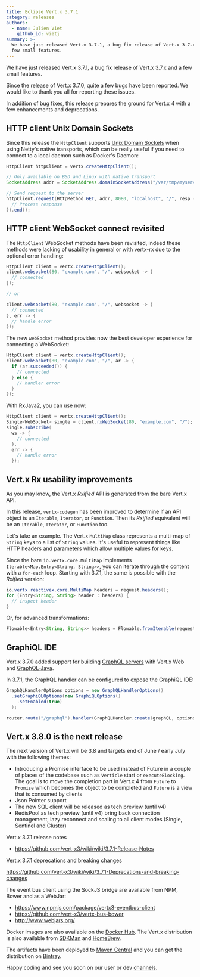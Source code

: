 ```yaml
---
title: Eclipse Vert.x 3.7.1
category: releases
authors:
  - name: Julien Viet
    github_id: vietj
summary: >-
  We have just released Vert.x 3.7.1, a bug fix release of Vert.x 3.7.x and a
  few small features.
---
```


We have just released Vert.x 3.7.1, a bug fix release of Vert.x 3.7.x and a few small features.

Since the release of Vert.x 3.7.0, quite a few bugs have been reported. We would like to thank you all for reporting these issues.

In addition of bug fixes, this release prepares the ground for Vert.x 4 with a few enhancements and deprecations.

## HTTP client Unix Domain Sockets

Since this release the `HttpClient` supports [Unix Domain Sockets](https://en.wikipedia.org/wiki/Unix_domain_socket) when using
Netty's native transports, which can be really useful if you need to connect to a local daemon such as Docker's Daemon:

```java
HttpClient httpClient = vertx.createHttpClient();

// Only available on BSD and Linux with native transport
SocketAddress addr = SocketAddress.domainSocketAddress("/var/tmp/myservice.sock");

// Send request to the server
httpClient.request(HttpMethod.GET, addr, 8080, "localhost", "/", resp -> {
  // Process response
}).end();
```

## HTTP client WebSocket connect revisited

The `HttpClient` WebSocket methods have been revisited, indeed these methods were lacking of usability in general or
with vertx-rx due to the optional error handling:

```java
HttpClient client = vertx.createHttpClient();
client.websocket(80, "example.com", "/", websocket -> {
  // connected
});

// or

client.websocket(80, "example.com", "/", websocket -> {
  // connected
}, err -> {
  // handle error
});

```

The new `webSocket` method provides now the best developer experience for connecting a WebSocket:

```java
HttpClient client = vertx.createHttpClient();
client.webSocket(80, "example.com", "/", ar -> {
  if (ar.succeeded()) {
    // connected
  } else {
    // handler error
  }
});
```

With RxJava2, you can use now:

```java
HttpClient client = vertx.createHttpClient();
Single<WebSocket> single = client.rxWebSocket(80, "example.com", "/");
single.subscribe(
  ws -> {
    // connected
  },
  err -> {
    // handle error
  });
```

## Vert.x Rx usability improvements

As you may know, the <Link href="/docs/[[...slug]]" as="/docs/vertx-rx/java2/#_rxified_api" passHref={true}><a>Vert.x _Rxified_ API</a></Link> is generated from the bare Vert.x API.

In this release, `vertx-codegen` has been improved to determine if an API object is an `Iterable`, `Iterator`, or `Function`.
Then its _Rxified_ equivalent will be an `Iterable`, `Iterator`, or `Function` too.

Let's take an example.
The Vert.x `MultiMap` class represents a multi-map of `String` keys to a list of `String` values.
It's useful to represent things like HTTP headers and parameters which allow multiple values for keys.

Since the bare `io.vertx.core.MultiMap` implements `Iterable<Map.Entry<String, String>>`, you can iterate through the content with a `for-each` loop.
Starting with 3.7.1, the same is possible with the _Rxified_ version:

```java
io.vertx.reactivex.core.MultiMap headers = request.headers();
for (Entry<String, String> header : headers) {
  // inspect header  
}
```

Or, for advanced transformations:

```java
Flowable<Entry<String, String>> headers = Flowable.fromIterable(request.headers());
```

## GraphiQL IDE

Vert.x 3.7.0 added support for building [GraphQL servers](https://vertx.io/docs/vertx-web-graphql/java/) with Vert.x Web and [GraphQL-Java](http://graphql-java.com/).

In 3.7.1, the GraphQL handler can be configured to expose the GraphiQL IDE:

```java
GraphQLHandlerOptions options = new GraphQLHandlerOptions()
  .setGraphiQLOptions(new GraphiQLOptions()
    .setEnabled(true)
  );

router.route("/graphql").handler(GraphQLHandler.create(graphQL, options));
```

## Vert.x 3.8.0 is the next release

The next version of Vert.x will be 3.8 and targets end of June / early July with the following themes:

- Introducing a Promise interface to be used instead of Future in a couple of places of the codebase such as `Verticle` start or
`executeBlocking`. The goal is to move the completion part in Vert.x 4 from `Future` to `Promise` which becomes the object to be
completed and `Future` is a view that is consumed by clients
- Json Pointer support
- The new SQL client will be released as tech preview (until v4)
- RedisPool as tech preview (until v4) bring back connection management, lazy reconnect and scaling to all client modes (Single, Sentinel and Cluster)

Vert.x 3.7.1 release notes

* https://github.com/vert-x3/wiki/wiki/3.7.1-Release-Notes

Vert.x 3.7.1 deprecations and breaking changes

https://github.com/vert-x3/wiki/wiki/3.7.1-Deprecations-and-breaking-changes

The event bus client using the SockJS bridge are available from NPM, Bower and as a WebJar:

* https://www.npmjs.com/package/vertx3-eventbus-client
* https://github.com/vert-x3/vertx-bus-bower
* http://www.webjars.org/

Docker images are also available on the [Docker Hub](https://hub.docker.com/u/vertx/). The Vert.x distribution is also available from [SDKMan](http://sdkman.io/index.html) and [HomeBrew](http://brew.sh/).

The artifacts have been deployed to [Maven Central](http://search.maven.org/#search%7Cga%7C1%7Cg%3A%22io.vertx%22%20AND%20v%3A%223.6.3%22) and you can get the distribution on [Bintray](https://bintray.com/vertx/downloads/distribution/3.7.1/view).

Happy coding and see you soon on our user or dev [channels](https://vertx.io/community).
